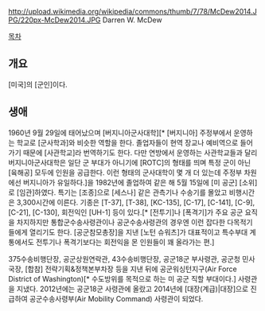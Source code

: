 http://upload.wikimedia.org/wikipedia/commons/thumb/7/78/McDew2014.JPG/220px-McDew2014.JPG
Darren W. McDew

[[목차]]
== 개요 ==
[미국]의 [군인]이다.
== 생애 ==
1960년 9월 29일에 태어났으며 [버지니아군사대학][* [버지니아] 주정부에서 운영하는 학교로 [군사학과]와 비슷한 역할을 한다. 졸업자들이 현역 장교나 예비역으로 들어가기 때문에 [사관학교]라 번역하기도 한다. 다만 연방에서 운영하는 사관학교들과 달리 버지니아군사대학은 일단 군 부대가 아니기에 [ROTC]의 형태를 띄며 특정 군이 아닌 [육해공] 모두에 인원을 공급한다. 이런 형태의 군사대학이 몇 개 더 있는데 주정부 차원에선 버지니아가 유일하다.]을 1982년에 졸업하여 같은 해 5월 15일에 [미 공군] [소위]로 [임관]하였다. 특기는 [조종]으로 [세스나] 같은 관측기나 수송기를 몰았고 비행시간은 3,300시간에 이른다. 기종은 [T-37], [T-38], [KC-135], [C-17], [C-141], [C-9], [C-21], [C-130], 회전익인 [UH-1] 등이 있다.[* [전투기]나 [폭격기]가 주요 공군 요직을 차지하지만 통합군수송사령관이나 공군수송사령관의 경우엔 이런 잡다한 다목적기들에게 열리기도 한다. [공군참모총장]을 지낸 [노턴 슈워츠]가 대표적이고 특수부대 계통에서도 전투기나 폭격기보다는 회전익을 몬 인원들이 꽤 올라가는 편.]

375수송비행단장, 공군상원연락관, 43수송비행단장, 공군18군 부사령관, 공군청 민사국장, [합참] 전략기획&정책본부차장 등을 지낸 뒤에 공군워싱턴지구(Air Force District of Washington)[* 수도방위를 목적으로 하는 미 공군 직할 부대이다.] 사령관을 지냈다. 2012년에는 공군18군 사령관에 올랐고 2014년에 [대장(계급)|대장]으로 진급하여 공군수송사령부(Air Mobility Command) 사령관이 되었다.
